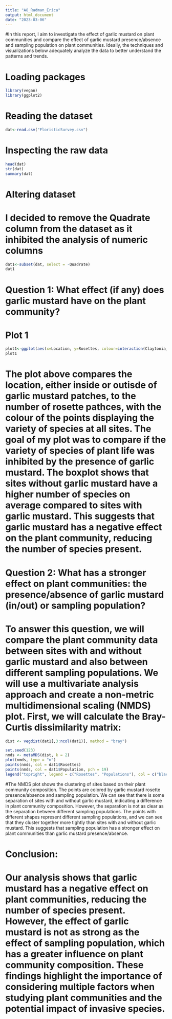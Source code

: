 ```yaml
---
title: "A8_Radman_Erica"
output: html_document
date: "2023-03-06"
---
```


#In this report, I aim to investigate the effect of garlic mustard on plant communities and compare the effect of garlic mustard presence/absence and sampling population on plant communities. Ideally, the techniques and visualizations below adequately analyze the data to better understand the patterns and trends.

# Loading packages 
```r
library(vegan)
library(ggplot2)
```

# Reading the dataset 
```r
dat<-read.csv("FloristicSurvey.csv")
```

# Inspecting the raw data
```r
head(dat)
str(dat)
summary(dat)
```

# Altering dataset
# I decided to remove the Quadrate column from the dataset as it inhibited the analysis of numeric columns

```r
dat1<-subset(dat, select = -Quadrate)
dat1
```

# Question 1: What effect (if any) does garlic mustard have on the plant community?
# Plot 1 

```r
plot1<-ggplot(aes(x=Location, y=Rosettes, colour=interaction(Claytonia_virginiana,Anemone_hepatica, Grass_tuft,Trillium_grandifolium,	Erythronium.trout.lily., Acer_saccharum,	Dicentra_cucularia,	Bloodroot,	Gallium_aparine,	Ulmus_americana,	Unknown_1,	Unknown_2,	Unknown_3.rannunculaceae.,	Unknown_4,	Dryopteris_marginalis,	Ostrich_fern,	Plantago_lanceolata,	Violet,	Rhamnus_frangula,	Raspberry,	Unknown_5,	Unknown_6,	Solidago_canadensis,	Unknown_7,	Dandelion,	grass,	viccia_cracca,	herb_robert,	thorny_ash,	rhamnus_cathartica,	rhubarb,	Unknown_8,	Unknown_9,	maianthenum_racemosum)), data=dat, xlab = "Location", ylab = "Rosettes") + geom_point()
plot1
```

# The plot above compares the location, either inside or outisde of garlic mustard patches, to the number of rosette pathces, with the colour of the points displaying the variety of species at all sites. The goal of my plot was to compare if the variety of species of plant life was inhibited by the presence of garlic mustard. The boxplot shows that sites without garlic mustard have a higher number of species on average compared to sites with garlic mustard. This suggests that garlic mustard has a negative effect on the plant community, reducing the number of species present.

# Question 2: What has a stronger effect on plant communities: the presence/absence of garlic mustard (in/out) or sampling population?
# To answer this question, we will compare the plant community data between sites with and without garlic mustard and also between different sampling populations. We will use a multivariate analysis approach and create a non-metric multidimensional scaling (NMDS) plot. First, we will calculate the Bray-Curtis dissimilarity matrix:

```r
dist <- vegdist(dat1[,3:ncol(dat1)], method = "bray")
```

```r
set.seed(123)
nmds <- metaMDS(dist, k = 2)
plot(nmds, type = "n")
points(nmds, col = dat1$Rosettes)
points(nmds, col = dat1$Population, pch = 19)
legend("topright", legend = c("Rosettes", "Populations"), col = c("black", "blue"), pch = c(1,19))
```

#The NMDS plot shows the clustering of sites based on their plant community composition. The points are colored by garlic mustard rosette presence/absence and sampling population. We can see that there is some separation of sites with and without garlic mustard, indicating a difference in plant community composition. However, the separation is not as clear as the separation between different sampling populations. The points with different shapes represent different sampling populations, and we can see that they cluster together more tightly than sites with and without garlic mustard. This suggests that sampling population has a stronger effect on plant communities than garlic mustard presence/absence.

# Conclusion:
# Our analysis shows that garlic mustard has a negative effect on plant communities, reducing the number of species present. However, the effect of garlic mustard is not as strong as the effect of sampling population, which has a greater influence on plant community composition. These findings highlight the importance of considering multiple factors when studying plant communities and the potential impact of invasive species.











